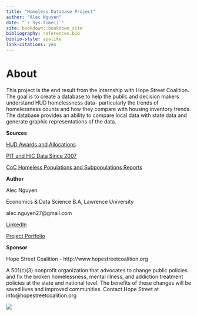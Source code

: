 ```yaml
--- 
title: "Homeless Database Project"
author: "Alec Nguyen"
date: "`r Sys.time()`"
site: bookdown::bookdown_site
bibliography: references.bib
biblio-style: apalike
link-citations: yes
---
```


# About {-}

This project is the end result from the internship with Hope Street Coalition.
The goal is to create a database to help the public and decision makers understand HUD homelessness data- particularly the trends of homelessness counts and how they compare with housing inventory trends. The database provides an ability to compare local data with state data and generate graphic representations of the data.

**Sources**

[HUD Awards and Allocations](https://www.hudexchange.info/grantees/allocations-awards/)

[PIT and HIC Data Since 2007](https://www.hudexchange.info/resource/3031/pit-and-hic-data-since-2007/)

[CoC Homeless Populations and Subpopulations Reports](https://www.hudexchange.info/programs/coc/coc-homeless-populations-and-subpopulations-reports/)


**Author**

Alec Nguyen

Economics & Data Science B.A, Lawrence University

alec.nguyen27@gmail.com

[LinkedIn](https://www.linkedin.com/in/alec-nguyen-about/)

[Project Portfolio](https://alecng27.github.io/Portfolio/)

<!-- <div style="width:125px; height:125px">   -->
<!-- ![](signature.png)  -->
<!-- </div> -->


**Sponsor**

Hope Street Coalition - http://www.hopestreetcoalition.org

A 501(c)(3) nonprofit organization that advocates to change public policies and fix the broken homelessness, mental illness, 
and addiction treatment policies at the state and national level. The benefits of these changes will be saved lives and improved communities. 
Contact Hope Street at info@hopestreetcoalition.org
  
<div style="width:125px; height:125px">  
![](hopestreetlogo.png)  
</div>
           




